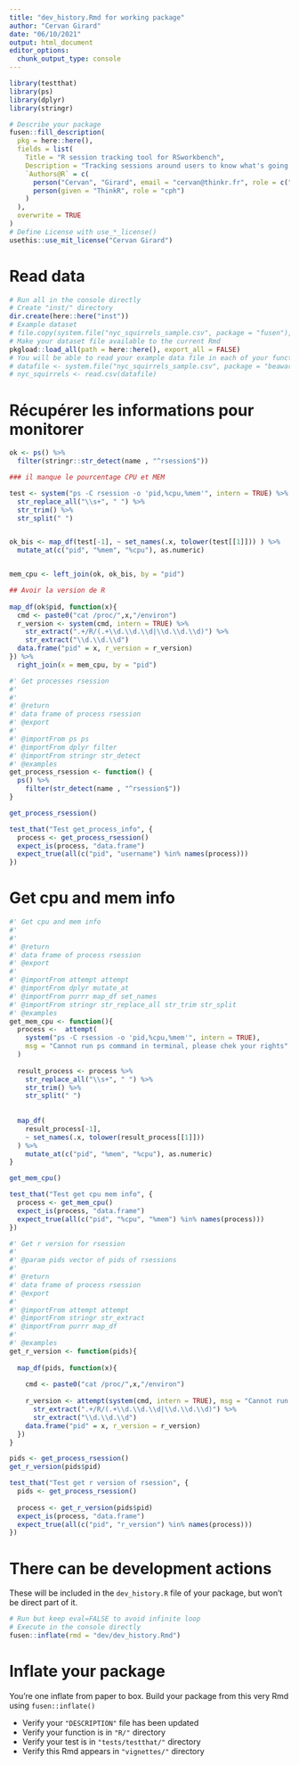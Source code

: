 ```yaml
---
title: "dev_history.Rmd for working package"
author: "Cervan Girard"
date: "06/10/2021"
output: html_document
editor_options: 
  chunk_output_type: console
---
```


```r
library(testthat)
library(ps)
library(dplyr)
library(stringr)
```

<!--
# Description of your package

This will fill the description of your package.
--> 

```r
# Describe your package
fusen::fill_description(
  pkg = here::here(),
  fields = list(
    Title = "R session tracking tool for RSworkbench",
    Description = "Tracking sessions around users to know what's going on.",
    `Authors@R` = c(
      person("Cervan", "Girard", email = "cervan@thinkr.fr", role = c("aut", "cre"), comment = c(ORCID = "0000-0002-4816-4624")),
      person(given = "ThinkR", role = "cph")
    )
  ),
  overwrite = TRUE
)
# Define License with use_*_license()
usethis::use_mit_license("Cervan Girard")
```

# Read data

<!-- Store your dataset in a directory named "inst/" at the root of your project -->
<!-- Use it for your tests in this Rmd thanks to `load_all()` to make it available
and `system.file()` to read it in your examples 
-->

```r
# Run all in the console directly
# Create "inst/" directory
dir.create(here::here("inst"))
# Example dataset
# file.copy(system.file("nyc_squirrels_sample.csv", package = "fusen"), here::here("inst"))
# Make your dataset file available to the current Rmd
pkgload::load_all(path = here::here(), export_all = FALSE)
# You will be able to read your example data file in each of your function examples and tests as follows
# datafile <- system.file("nyc_squirrels_sample.csv", package = "beaware")
# nyc_squirrels <- read.csv(datafile)
```


# Récupérer les informations pour monitorer


```r
ok <- ps() %>% 
  filter(stringr::str_detect(name , "^rsession$"))

### il manque le pourcentage CPU et MEM

test <- system("ps -C rsession -o 'pid,%cpu,%mem'", intern = TRUE) %>% 
  str_replace_all("\\s+", " ") %>%
  str_trim() %>% 
  str_split(" ") 


ok_bis <- map_df(test[-1], ~ set_names(.x, tolower(test[[1]])) ) %>% 
  mutate_at(c("pid", "%mem", "%cpu"), as.numeric)


mem_cpu <- left_join(ok, ok_bis, by = "pid") 

## Avoir la version de R
  
map_df(ok$pid, function(x){
  cmd <- paste0("cat /proc/",x,"/environ")
  r_version <- system(cmd, intern = TRUE) %>% 
    str_extract(".+/R/(.+\\d.\\d.\\d|\\d.\\d.\\d)") %>% 
    str_extract("\\d.\\d.\\d")
  data.frame("pid" = x, r_version = r_version)
}) %>% 
  right_join(x = mem_cpu, by = "pid")

```



```r
#' Get processes rsession
#'
#'
#' @return
#' data frame of process rsession
#' @export
#'
#' @importFrom ps ps
#' @importFrom dplyr filter
#' @importFrom stringr str_detect
#' @examples
get_process_rsession <- function() {
  ps() %>% 
    filter(str_detect(name , "^rsession$"))
}
```

```r
get_process_rsession()
```

```r
test_that("Test get_process_info", {
  process <- get_process_rsession()
  expect_is(process, "data.frame")
  expect_true(all(c("pid", "username") %in% names(process)))
})
```

# Get cpu and mem info

```r
#' Get cpu and mem info
#'
#'
#' @return
#' data frame of process rsession
#' @export
#'
#' @importFrom attempt attempt
#' @importFrom dplyr mutate_at
#' @importFrom purrr map_df set_names
#' @importFrom stringr str_replace_all str_trim str_split
#' @examples
get_mem_cpu <- function(){
  process <-  attempt(
    system("ps -C rsession -o 'pid,%cpu,%mem'", intern = TRUE), 
    msg = "Cannot run ps command in terminal, please chek your rights"
  )
  
  result_process <- process %>% 
    str_replace_all("\\s+", " ") %>%
    str_trim() %>% 
    str_split(" ") 
  
  
  map_df(
    result_process[-1],
    ~ set_names(.x, tolower(result_process[[1]]))
  ) %>% 
    mutate_at(c("pid", "%mem", "%cpu"), as.numeric)
}
```

```r
get_mem_cpu()
```


```r
test_that("Test get cpu mem info", {
  process <- get_mem_cpu()
  expect_is(process, "data.frame")
  expect_true(all(c("pid", "%cpu", "%mem") %in% names(process)))
})
```


```r
#' Get r version for rsession
#'
#' @param pids vector of pids of rsessions
#'  
#' @return
#' data frame of process rsession
#' @export
#'
#' @importFrom attempt attempt
#' @importFrom stringr str_extract
#' @importFrom purrr map_df
#'
#' @examples
get_r_version <- function(pids){
  
  map_df(pids, function(x){
    
    cmd <- paste0("cat /proc/",x,"/environ")
    
    r_version <- attempt(system(cmd, intern = TRUE), msg = "Cannot run cat of /proc/pid, please check your rights") %>% 
      str_extract(".+/R/(.+\\d.\\d.\\d|\\d.\\d.\\d)") %>% 
      str_extract("\\d.\\d.\\d")
    data.frame("pid" = x, r_version = r_version)
  }) 
}
```

```r
pids <- get_process_rsession()
get_r_version(pids$pid)
```


```r
test_that("Test get r version of rsession", {
  pids <- get_process_rsession()
  
  process <- get_r_version(pids$pid)
  expect_is(process, "data.frame")
  expect_true(all(c("pid", "r_version") %in% names(process)))
})
```

# There can be development actions

These will be included in the `dev_history.R` file of your package, but won't be direct part of it.

```r
# Run but keep eval=FALSE to avoid infinite loop
# Execute in the console directly
fusen::inflate(rmd = "dev/dev_history.Rmd")
```


# Inflate your package

You're one inflate from paper to box.
Build your package from this very Rmd using `fusen::inflate()`

- Verify your `"DESCRIPTION"` file has been updated
- Verify your function is in `"R/"` directory
- Verify your test is in `"tests/testthat/"` directory
- Verify this Rmd appears in `"vignettes/"` directory
